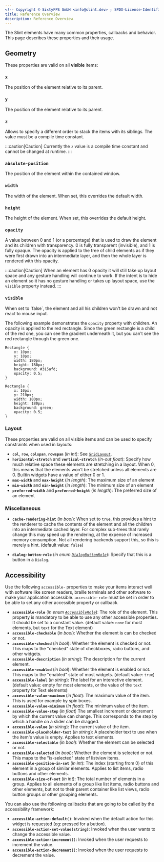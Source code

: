 ```yaml
---
<!-- Copyright © SixtyFPS GmbH <info@slint.dev> ; SPDX-License-Identifier: MIT -->
title: Reference Overview
description: Reference Overview
---
```



The Slint elements have many common properties, callbacks and behavior. 
This page describes these properties and their usage.

## Geometry

These properties are valid on all **visible** items:

### `x`
<SlintProperty propName="x" typeName="length" > 
The position of the element relative to its parent.
</SlintProperty>

### `y`
<SlintProperty propName="y" typeName="length" > 
The position of the element relative to its parent.
</SlintProperty>

### `z`
<SlintProperty propName="z" typeName="float" > 
Allows to specify a different order to stack the items with its siblings.
The value must be a compile time constant.

:::caution[Caution]
Currently the `z` value is a compile time constant and cannot be changed at runtime.
:::

</SlintProperty>

### `absolute-position`
<SlintProperty propName="absolute-position" typeName="struct" structName="Point" > 
The position of the element within the contained window.

</SlintProperty>

### `width`
<SlintProperty propName="width" typeName="length" > 
The width of the element. When set, this overrides the default width.
</SlintProperty>

### `height`
<SlintProperty propName="height" typeName="length" > 
The height of the element. When set, this overrides the default height.
</SlintProperty>

### `opacity`
<SlintProperty propName="opacity" typeName="float" defaultValue="1">
A value between 0 and 1 (or a percentage) that is used to draw
the element and its children with transparency.
0 is fully transparent (invisible), and 1 is fully opaque.
The opacity is applied to the tree of child elements as if they
were first drawn into an intermediate layer, and then the whole layer is rendered with this opacity.

:::caution[Caution]
When an element has 0 opacity it will still take up layout space and any gesture handling will continue
to work. If the intent is to hide an element so it has no gesture handling or takes up layout space, 
use the `visible` property instead.
:::
</SlintProperty>

### `visible`
<SlintProperty propName="visible" typeName="bool" defaultValue="true">
When set to `false`, the element and all his children won't be drawn and not react to mouse input.

The following example demonstrates the `opacity` property with children. An opacity is applied to the red rectangle. Since the green rectangle is a child of the red one, you can see the gradient underneath it, but you can't see the red rectangle through the green one.
<CodeSnippetMD imagePath="/src/assets/generated/rectangle-opacity.png"  imageWidth="200" imageHeight="200"  imageAlt='rectangle opacity'>
```slint
Rectangle {
    x: 10px;
    y: 10px;
    width: 180px;
    height: 180px;
    background: #315afd;
    opacity: 0.5;
}

Rectangle {
    x: 10px;
    y: 210px;
    width: 180px;
    height: 180px;
    background: green;
    opacity: 0.5;
}
```
</CodeSnippetMD>
</SlintProperty>


### Layout

These properties are valid on all visible items and can be used to specify constraints when used in layouts:

-   **`col`**, **`row`**, **`colspan`**, **`rowspan`** (_in_ _int_): See [`GridLayout`](/master/docs/slint/reference/layouts/gridlayout).
-   **`horizontal-stretch`** and **`vertical-stretch`** (_in-out_ _float_): Specify how much relative space these elements are stretching in a layout. When 0, this means that the elements won't be stretched unless all elements are 0. Builtin widgets have a value of either 0 or 1.
-   **`max-width`** and **`max-height`** (_in_ _length_): The maximum size of an element
-   **`min-width`** and **`min-height`** (_in_ _length_): The minimum size of an element
-   **`preferred-width`** and **`preferred-height`** (_in_ _length_): The preferred size of an element

### Miscellaneous

-   **`cache-rendering-hint`** (_in_ _bool_): When set to `true`, this provides a hint to the renderer to cache the contents of the element and all the children into an intermediate cached layer. For complex sub-trees that rarely change this may speed up the rendering, at the expense of increased memory consumption. Not all rendering backends support this, so this is merely a hint. (default value: `false`)


-   **`dialog-button-role`** (_in_ _enum [`DialogButtonRole`](enums.md#dialogbuttonrole)_): Specify that this is a button in a `Dialog`.




## Accessibility

Use the following `accessible-` properties to make your items interact well with software like screen readers, braille terminals and other software to make your application accessible.
`accessible-role` must be set in order to be able to set any other accessible property or callback.

-   **`accessible-role`** (_in_ _enum [`AccessibleRole`](enums.md#accessiblerole)_): The role of the element. This property is mandatory to be able to use any other accessible properties. It should be set to a constant value. (default value: `none` for most elements, but `text` for the Text element)
-   **`accessible-checkable`** (_in_ _bool_): Whether the element is can be checked or not.
-   **`accessible-checked`** (_in_ _bool_): Whether the element is checked or not. This maps to the "checked" state of checkboxes, radio buttons, and other widgets.
-   **`accessible-description`** (_in_ _string_): The description for the current element.
-   **`accessible-enabled`** (_in_ _bool_): Whether the element is enabled or not. This maps to the "enabled" state of most widgets. (default value: `true`)
-   **`accessible-label`** (_in_ _string_): The label for an interactive element. (default value: empty for most elements, or the value of the `text` property for Text elements)
-   **`accessible-value-maximum`** (_in_ _float_): The maximum value of the item. This is used for example by spin boxes.
-   **`accessible-value-minimum`** (_in_ _float_): The minimum value of the item.
-   **`accessible-value-step`** (_in_ _float_) The smallest increment or decrement by which the current value can change. This corresponds to the step by which a handle on a slider can be dragged.
-   **`accessible-value`** (_in_ _string_): The current value of the item.
-   **`accessible-placeholder-text`** (_in_ _string_): A placeholder text to use when the item's value is empty. Applies to text elements.
-   **`accessible-selectable`** (_in_ _bool_): Whether the element can be selected or not.
-   **`accessible-selected`** (_in_ _bool_): Whether the element is selected or not. This maps to the "is-selected" state of listview items.
-   **`accessible-position-in-set`** (_in_ _int_): The index (starting from 0) of this element in a group of similar elements. Applies to list items, radio buttons and other elements.
-   **`accessible-size-of-set`** (_in_ _int_): The total number of elements in a group. Applies to all elements of a group like list items, radio buttons and other elements, but not to their parent container like list views, radio button groups or other grouping elements.

You can also use the following callbacks that are going to be called by the accessibility framework:

-  **`accessible-action-default()`**: Invoked when the default action for this widget is requested (eg: pressed for a button).
-  **`accessible-action-set-value(string)`**: Invoked when the user wants to change the accessible value.
-  **`accessible-action-increment()`**: Invoked when the user requests to increment the value.
-  **`accessible-action-decrement()`**: Invoked when the user requests to decrement the value.




